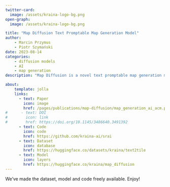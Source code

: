 ```yaml
---
twitter-card:
  image: /assets/kraina-logo-bg.png
open-graph:
  image: /assets/kraina-logo-bg.png

title: "Map Diffusion Text Promptable Map Generation Model"
author:
    - Marcin Przymus
    - Piotr Szymański
date: 2023-08-14
categories:
    - diffusion models
    - AI 
    - map generation
description: "Map Diffusion is a novel text promptable map generation model, leveraging recent advancements in generative models. Promptable map generation has broad applications, democratizing access to geographic data, enhancing decision-making, improving communication, and enabling customization. Map Diffusion generates maps based on textual descriptions, allowing users to describe a region, and the model generates a corresponding map. We conduct a comprehensive review of related work, highlighting the unique contributions of our model. We also provide insights into dataset creation, model architecture, training procedures, and experimental results. This research marks a significant step in harnessing generative models for map generation, opening doors for future exploration in this field."

about:
    template: jolla
    links:
      - text: Paper
        icon: image
        href: /pages/publications/map-diffusion/map_generation_ai_acm.pdf
#      - text: DOI
#        icon: link
#        href: https://doi.org/10.1145/3486640.3491392
      - text: Code
        icon: code
        href: https://github.com/kraina-ai/srai
      - text: Dataset 
        icon: database
        href: https://huggingface.co/datasets/kraina/text2tile
      - text: Model 
        icon: layers
        href: https://huggingface.co/kraina/map_diffusion
---
```


We've made the dataset, model and code freely available. Enjoy!